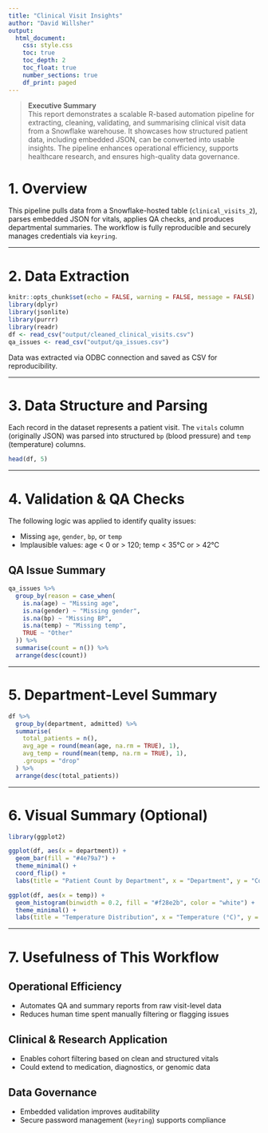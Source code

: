 ```yaml
---
title: "Clinical Visit Insights"
author: "David Willsher"
output:
  html_document:
    css: style.css
    toc: true
    toc_depth: 2
    toc_float: true
    number_sections: true
    df_print: paged
---
```


> **Executive Summary**  
> This report demonstrates a scalable R-based automation pipeline for extracting, cleaning, validating, and summarising clinical visit data from a Snowflake warehouse. It showcases how structured patient data, including embedded JSON, can be converted into usable insights. The pipeline enhances operational efficiency, supports healthcare research, and ensures high-quality data governance.

# 1. Overview

This pipeline pulls data from a Snowflake-hosted table (`clinical_visits_2`), parses embedded JSON for vitals, applies QA checks, and produces departmental summaries. The workflow is fully reproducible and securely manages credentials via `keyring`.

---

# 2. Data Extraction

```r
knitr::opts_chunk$set(echo = FALSE, warning = FALSE, message = FALSE)
library(dplyr)
library(jsonlite)
library(purrr)
library(readr)
df <- read_csv("output/cleaned_clinical_visits.csv")
qa_issues <- read_csv("output/qa_issues.csv")
```

Data was extracted via ODBC connection and saved as CSV for reproducibility.

---

# 3. Data Structure and Parsing

Each record in the dataset represents a patient visit. The `vitals` column (originally JSON) was parsed into structured `bp` (blood pressure) and `temp` (temperature) columns.

```r
head(df, 5)
```

---

# 4. Validation & QA Checks

The following logic was applied to identify quality issues:

- Missing `age`, `gender`, `bp`, or `temp`
- Implausible values: age < 0 or > 120; temp < 35°C or > 42°C

## QA Issue Summary

```r
qa_issues %>%
  group_by(reason = case_when(
    is.na(age) ~ "Missing age",
    is.na(gender) ~ "Missing gender",
    is.na(bp) ~ "Missing BP",
    is.na(temp) ~ "Missing temp",
    TRUE ~ "Other"
  )) %>%
  summarise(count = n()) %>%
  arrange(desc(count))
```

---

# 5. Department-Level Summary

```r
df %>%
  group_by(department, admitted) %>%
  summarise(
    total_patients = n(),
    avg_age = round(mean(age, na.rm = TRUE), 1),
    avg_temp = round(mean(temp, na.rm = TRUE), 1),
    .groups = "drop"
  ) %>%
  arrange(desc(total_patients))
```

---

# 6. Visual Summary (Optional)

```r
library(ggplot2)

ggplot(df, aes(x = department)) +
  geom_bar(fill = "#4e79a7") +
  theme_minimal() +
  coord_flip() +
  labs(title = "Patient Count by Department", x = "Department", y = "Count")
```

```r
ggplot(df, aes(x = temp)) +
  geom_histogram(binwidth = 0.2, fill = "#f28e2b", color = "white") +
  theme_minimal() +
  labs(title = "Temperature Distribution", x = "Temperature (°C)", y = "Frequency")
```

---

# 7. Usefulness of This Workflow

## Operational Efficiency
- Automates QA and summary reports from raw visit-level data
- Reduces human time spent manually filtering or flagging issues

## Clinical & Research Application
- Enables cohort filtering based on clean and structured vitals
- Could extend to medication, diagnostics, or genomic data

## Data Governance
- Embedded validation improves auditability
- Secure password management (`keyring`) supports compliance



